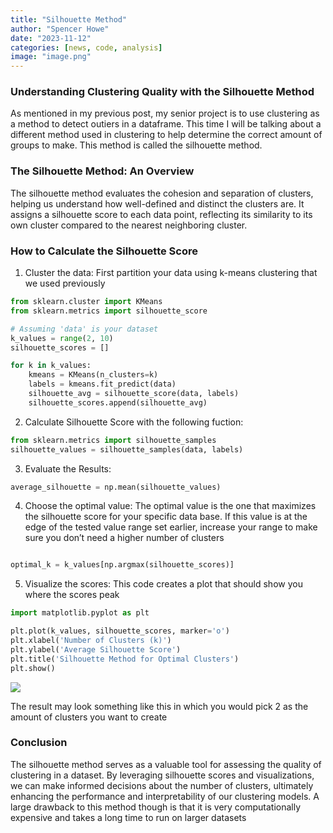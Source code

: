 ```yaml
---
title: "Silhouette Method"
author: "Spencer Howe"
date: "2023-11-12"
categories: [news, code, analysis]
image: "image.png"
---
```

### Understanding Clustering Quality with the Silhouette Method

As mentioned in my previous post, my senior project is to use clustering as a method to detect outiers in a dataframe. This time I will be talking about a different method used in clustering to help determine the correct amount of groups to make. This method is called the silhouette method.


### The Silhouette Method: An Overview
The silhouette method evaluates the cohesion and separation of clusters, helping us understand how well-defined and distinct the clusters are. It assigns a silhouette score to each data point, reflecting its similarity to its own cluster compared to the nearest neighboring cluster.

### How to Calculate the Silhouette Score

1.	Cluster the data:
First partition your data using k-means clustering that we used previously

```python
from sklearn.cluster import KMeans
from sklearn.metrics import silhouette_score

# Assuming 'data' is your dataset
k_values = range(2, 10)
silhouette_scores = []

for k in k_values:
    kmeans = KMeans(n_clusters=k)
    labels = kmeans.fit_predict(data)
    silhouette_avg = silhouette_score(data, labels)
    silhouette_scores.append(silhouette_avg)
```
2.	Calculate Silhouette Score with the following fuction:


```python
from sklearn.metrics import silhouette_samples
silhouette_values = silhouette_samples(data, labels)

```



3.	Evaluate the Results:



``` python
average_silhouette = np.mean(silhouette_values)


```

4.	Choose the optimal value:
The optimal value is the one that maximizes the silhouette score for your specific data base. If this value is at the edge of the tested value range set earlier, increase your range to make sure you don't need a higher number of clusters

``` python

optimal_k = k_values[np.argmax(silhouette_scores)]


```
5. Visualize the scores:
This code creates a plot that should show you where the scores peak

```python
import matplotlib.pyplot as plt

plt.plot(k_values, silhouette_scores, marker='o')
plt.xlabel('Number of Clusters (k)')
plt.ylabel('Average Silhouette Score')
plt.title('Silhouette Method for Optimal Clusters')
plt.show()

```

![](silhouette.png)

The result may look something like this in which you would pick 2 as the amount of clusters you want to create


### Conclusion
The silhouette method serves as a valuable tool for assessing the quality of clustering in a dataset. By leveraging silhouette scores and visualizations, we can make informed decisions about the number of clusters, ultimately enhancing the performance and interpretability of our clustering models. A large drawback to this method though is that it is very computationally expensive and takes a long time to run on larger datasets